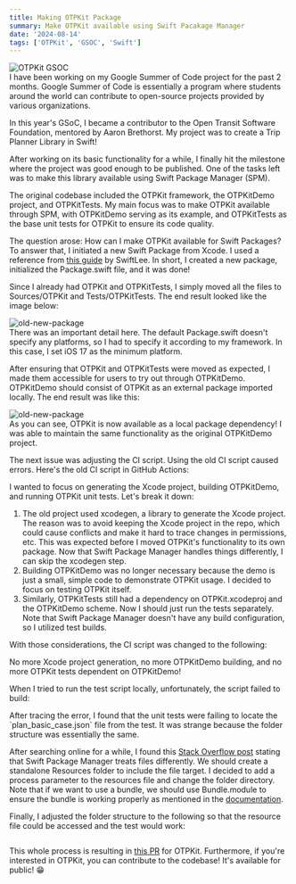 ```yaml
---
title: Making OTPKit Package
summary: Make OTPKit available using Swift Pacakage Manager
date: '2024-08-14'
tags: ['OTPKit', 'GSOC', 'Swift']
---
```


<div className="border-lg flex w-full items-center justify-center flex-col !space-y-1">
  <img src="/static/images/making-otpkit-package/1.png" className="rounded-lg" alt="OTPKit GSOC" />
</div>
I have been working on my Google Summer of Code project for the past 2 months. Google Summer of Code is essentially a program where students around the world can contribute to open-source projects provided by various organizations.

In this year's GSoC, I became a contributor to the Open Transit Software Foundation, mentored by Aaron Brethorst. My project was to create a Trip Planner Library in Swift!

After working on its basic functionality for a while, I finally hit the milestone where the project was good enough to be published. One of the tasks left was to make this library available using Swift Package Manager (SPM).

The original codebase included the OTPKit framework, the OTPKitDemo project, and OTPKitTests. My main focus was to make OTPKit available through SPM, with OTPKitDemo serving as its example, and OTPKitTests as the base unit tests for OTPKit to ensure its code quality.

The question arose: How can I make OTPKit available for Swift Packages? To answer that, I initiated a new Swift Package from Xcode. I used a reference from [this guide](https://www.avanderlee.com/swift/creating-swift-package-manager-framework/#bundling-resources-with-a-swift-package) by SwiftLee. In short, I created a new package, initialized the Package.swift file, and it was done!

Since I already had OTPKit and OTPKitTests, I simply moved all the files to Sources/OTPKit and Tests/OTPKitTests. The end result looked like the image below:

<div className="border-lg flex w-full items-center justify-center flex-col !space-y-1">
  <img src="/static/images/making-otpkit-package/2.png" className="rounded-lg" alt="old-new-package" />
</div>
There was an important detail here. The default Package.swift doesn't specify any platforms, so I had to specify it according to my framework. In this case, I set iOS 17 as the minimum platform.

After ensuring that OTPKit and OTPKitTests were moved as expected, I made them accessible for users to try out through OTPKitDemo. OTPKitDemo should consist of OTPKit as an external package imported locally. The end result was like this:

<div className="border-lg flex w-full items-center justify-center flex-col !space-y-1">
  <img src="/static/images/making-otpkit-package/3.png" className="rounded-lg" alt="old-new-package" />
</div>
As you can see, OTPKit is now available as a local package dependency! I was able to maintain the same functionality as the original OTPKitDemo project.

The next issue was adjusting the CI script. Using the old CI script caused errors. Here's the old CI script in GitHub Actions:

<div className="border-lg flex w-full items-center justify-center flex-col !space-y-1">
  <img src="/static/images/making-otpkit-package/4.png" className="rounded-lg" alt="" />
</div>
I wanted to focus on generating the Xcode project, building OTPKitDemo, and running OTPKit unit tests. Let's break it down:

1. The old project used xcodegen, a library to generate the Xcode project. The reason was to avoid keeping the Xcode project in the repo, which could cause conflicts and make it hard to trace changes in permissions, etc. This was expected before I moved OTPKit's functionality to its own package. Now that Swift Package Manager handles things differently, I can skip the xcodegen step.
2. Building OTPKitDemo was no longer necessary because the demo is just a small, simple code to demonstrate OTPKit usage. I decided to focus on testing OTPKit itself.
3. Similarly, OTPKitTests still had a dependency on OTPKit.xcodeproj and the OTPKitDemo scheme. Now I should just run the tests separately. Note that Swift Package Manager doesn't have any build configuration, so I utilized test builds.

With those considerations, the CI script was changed to the following:

<div className="border-lg flex w-full items-center justify-center flex-col !space-y-1">
  <img src="/static/images/making-otpkit-package/5.png" className="rounded-lg" alt="" />
</div>
No more Xcode project generation, no more OTPKitDemo building, and no more OTPKit tests dependent on OTPKitDemo!

When I tried to run the test script locally, unfortunately, the script failed to build:

<div className="border-lg flex w-full items-center justify-center flex-col !space-y-1">
  <img src="/static/images/making-otpkit-package/6.png" className="rounded-lg" alt="" />
</div>
<div className="border-lg flex w-full items-center justify-center flex-col !space-y-1">
  <img src="/static/images/making-otpkit-package/7.png" className="rounded-lg" alt="" />
</div>
After tracing the error, I found that the unit tests were failing to locate the `plan_basic_case.json` file from the test. It was strange because the folder structure was essentially the same.

After searching online for a while, I found this [Stack Overflow post](https://stackoverflow.com/questions/47177036/use-resources-in-unit-tests-with-swift-package-manager) stating that Swift Package Manager treats files differently. We should create a standalone Resources folder to include the file target. I decided to add a process parameter to the resources file and change the folder directory. Note that if we want to use a bundle, we should use Bundle.module to ensure the bundle is working properly as mentioned in the [documentation](https://developer.apple.com/documentation/xcode/bundling-resources-with-a-swift-package).

Finally, I adjusted the folder structure to the following so that the resource file could be accessed and the test would work:

<div className="border-lg flex w-full items-center justify-center flex-col !space-y-1">
  <img src="/static/images/making-otpkit-package/8.png" className="rounded-lg" alt="" />
</div>

This whole process is resulting in [this PR](https://github.com/OneBusAway/otpkit/pull/55) for OTPKit. Furthermore, if you're interested in OTPKit, you can contribute to the codebase! It's available for public! 😁